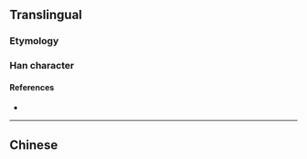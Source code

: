 {{also|瘍}}
{{character info/new}}
==Translingual==

===Etymology===
{{Han simp|瘍|f=昜|t=𠃓}}

===Han character===
{{Han char|rn=104|rad=疒|as=04|sn=9|four=|canj=KNSH|ids=⿸疒𠃓}}

====References====
* {{Han ref|kx=0769.221|hdz=42661.050|uh=75A1|ud=30113}}

----

==Chinese==
{{zh-see|瘍}}